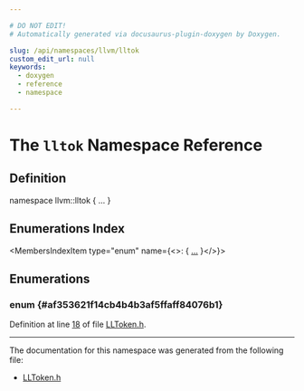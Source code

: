 ```yaml
---

# DO NOT EDIT!
# Automatically generated via docusaurus-plugin-doxygen by Doxygen.

slug: /api/namespaces/llvm/lltok
custom_edit_url: null
keywords:
  - doxygen
  - reference
  - namespace

---
```





# The `lltok` Namespace Reference

<DoxygenPage pluginConfig={pluginConfig}>



## Definition

<CodeBlock>namespace llvm::lltok &#123; ... &#125;</CodeBlock>

## Enumerations Index

<MembersIndex>

<MembersIndexItem
  type="enum"
  name={<>:  &#123; <a href="#af353621f14cb4b4b3af5ffaff84076b1">...</a> &#125;</>}>
</MembersIndexItem>

</MembersIndex>


<SectionDefinition>

## Enumerations

### enum  {#af353621f14cb4b4b3af5ffaff84076b1}

<MemberDefinition
  prototype="enum llvm::lltok::Kind ">

<EnumerationList title="Enumeration values">

<Link id="af353621f14cb4b4b3af5ffaff84076b1a7aeb5b2275fc35a5237b14f4967e3d8f" />
<EnumerationListItem name="Eof">

</EnumerationListItem>

<Link id="af353621f14cb4b4b3af5ffaff84076b1a3766a4dce43f4efc7208a749cc7ac605" />
<EnumerationListItem name="Error">

</EnumerationListItem>

<Link id="af353621f14cb4b4b3af5ffaff84076b1ae74095c5df9f057af9ae02351f51c64f" />
<EnumerationListItem name="dotdotdot">

</EnumerationListItem>

<Link id="af353621f14cb4b4b3af5ffaff84076b1abf5ba3ee47e95dae362eb24b6d4f48e5" />
<EnumerationListItem name="equal">

</EnumerationListItem>

<Link id="af353621f14cb4b4b3af5ffaff84076b1abe4ebbbb6808dd0315af4f9650126437" />
<EnumerationListItem name="comma">

</EnumerationListItem>

<Link id="af353621f14cb4b4b3af5ffaff84076b1ae5741ea20832af1b410878cb6a66c30f" />
<EnumerationListItem name="star">

</EnumerationListItem>

<Link id="af353621f14cb4b4b3af5ffaff84076b1ad9b49d359ffad8e3090a4768c18772c6" />
<EnumerationListItem name="lsquare">

</EnumerationListItem>

<Link id="af353621f14cb4b4b3af5ffaff84076b1aefbfc5598d3d3ca00d0bf23bb1f2be83" />
<EnumerationListItem name="rsquare">

</EnumerationListItem>

<Link id="af353621f14cb4b4b3af5ffaff84076b1ace074ad9552503e9a42c5891bab7492e" />
<EnumerationListItem name="lbrace">

</EnumerationListItem>

<Link id="af353621f14cb4b4b3af5ffaff84076b1afba92e528bfaaf9b18699467fb6b3fe1" />
<EnumerationListItem name="rbrace">

</EnumerationListItem>

<Link id="af353621f14cb4b4b3af5ffaff84076b1af6b233c12b6971f63e8d302d8cd9d362" />
<EnumerationListItem name="less">

</EnumerationListItem>

<Link id="af353621f14cb4b4b3af5ffaff84076b1aca634dcbb25539511ec58ba42865c611" />
<EnumerationListItem name="greater">

</EnumerationListItem>

<Link id="af353621f14cb4b4b3af5ffaff84076b1aa9f6b900004b181f4471d8b9d53f0ffc" />
<EnumerationListItem name="lparen">

</EnumerationListItem>

<Link id="af353621f14cb4b4b3af5ffaff84076b1abd7f7c76fb687485c9ecfa7463316564" />
<EnumerationListItem name="rparen">

</EnumerationListItem>

<Link id="af353621f14cb4b4b3af5ffaff84076b1aa711786294f426d57ecdc75b794f1065" />
<EnumerationListItem name="exclaim">

</EnumerationListItem>

<Link id="af353621f14cb4b4b3af5ffaff84076b1a90341ec0034ef3ce30ba4c96acf92173" />
<EnumerationListItem name="bar">

</EnumerationListItem>

<Link id="af353621f14cb4b4b3af5ffaff84076b1a278edf423664de6b0dcae7af8e0447a1" />
<EnumerationListItem name="colon">

</EnumerationListItem>

<Link id="af353621f14cb4b4b3af5ffaff84076b1a6bd941efdf0dfa54d3abdb829ac86ae4" />
<EnumerationListItem name="hash">

</EnumerationListItem>

<Link id="af353621f14cb4b4b3af5ffaff84076b1ac5e433dc039f6ab7af228e8136dc27e4" />
<EnumerationListItem name="kw_vscale">

</EnumerationListItem>

<Link id="af353621f14cb4b4b3af5ffaff84076b1af3c07e6a0d180587244deb16d6dad2ab" />
<EnumerationListItem name="kw_x">

</EnumerationListItem>

<Link id="af353621f14cb4b4b3af5ffaff84076b1a0e366197164a4728411e0e1828072de6" />
<EnumerationListItem name="kw_true">

</EnumerationListItem>

<Link id="af353621f14cb4b4b3af5ffaff84076b1a6d70bc322669462be9f9b122df6edf13" />
<EnumerationListItem name="kw_false">

</EnumerationListItem>

<Link id="af353621f14cb4b4b3af5ffaff84076b1a91327a266a2193b1cb5e1d0bb6ccfb7b" />
<EnumerationListItem name="kw_declare">

</EnumerationListItem>

<Link id="af353621f14cb4b4b3af5ffaff84076b1a572a8bdb75c526656a7ab4b188838c1e" />
<EnumerationListItem name="kw_define">

</EnumerationListItem>

<Link id="af353621f14cb4b4b3af5ffaff84076b1ae0c7ee3f002c3e72b26bc0f632a709ee" />
<EnumerationListItem name="kw_global">

</EnumerationListItem>

<Link id="af353621f14cb4b4b3af5ffaff84076b1a0adbf0b9b338eda8ab9266dce5aac891" />
<EnumerationListItem name="kw_constant">

</EnumerationListItem>

<Link id="af353621f14cb4b4b3af5ffaff84076b1ae0cbcf9a015e5a445328724986fd79f5" />
<EnumerationListItem name="kw_dso_local">

</EnumerationListItem>

<Link id="af353621f14cb4b4b3af5ffaff84076b1a0591b7e2b85cbb5910f06fd75c2ecf7a" />
<EnumerationListItem name="kw_dso_preemptable">

</EnumerationListItem>

<Link id="af353621f14cb4b4b3af5ffaff84076b1a3a8aed8a424bcd8de2a699acccadccbf" />
<EnumerationListItem name="kw_private">

</EnumerationListItem>

<Link id="af353621f14cb4b4b3af5ffaff84076b1a11a21e7bfe7c18cdb69f7726798eea0e" />
<EnumerationListItem name="kw_internal">

</EnumerationListItem>

<Link id="af353621f14cb4b4b3af5ffaff84076b1a1ea06522e5d4bcb19d10a8973474ffac" />
<EnumerationListItem name="kw_linkonce">

</EnumerationListItem>

<Link id="af353621f14cb4b4b3af5ffaff84076b1a43b88d52e4451eba8f1bc5bff46ff748" />
<EnumerationListItem name="kw_linkonce_odr">

</EnumerationListItem>

<Link id="af353621f14cb4b4b3af5ffaff84076b1a2df91eac232a0e7806e8a879837992d5" />
<EnumerationListItem name="kw_weak">

</EnumerationListItem>

<Link id="af353621f14cb4b4b3af5ffaff84076b1a79877e4418e132c7b3648b473938d978" />
<EnumerationListItem name="kw_weak_odr">

</EnumerationListItem>

<Link id="af353621f14cb4b4b3af5ffaff84076b1af1183160f68e281f63fabf22de5ccd32" />
<EnumerationListItem name="kw_appending">

</EnumerationListItem>

<Link id="af353621f14cb4b4b3af5ffaff84076b1a7c57efbf84d265a452f9ece703137d8b" />
<EnumerationListItem name="kw_dllimport">

</EnumerationListItem>

<Link id="af353621f14cb4b4b3af5ffaff84076b1a4d011e73979cc05a8c4c881767e19f62" />
<EnumerationListItem name="kw_dllexport">

</EnumerationListItem>

<Link id="af353621f14cb4b4b3af5ffaff84076b1adcb7d44c53142ff56b77d95b7482308e" />
<EnumerationListItem name="kw_common">

</EnumerationListItem>

<Link id="af353621f14cb4b4b3af5ffaff84076b1ab6df28420b9c5c0c752b58cf802329b2" />
<EnumerationListItem name="kw_available_externally">

</EnumerationListItem>

<Link id="af353621f14cb4b4b3af5ffaff84076b1aa072197a3369cb6a0c48d2c61f196ee0" />
<EnumerationListItem name="kw_default">

</EnumerationListItem>

<Link id="af353621f14cb4b4b3af5ffaff84076b1aa62f115f40eba40170b84cc9f5171765" />
<EnumerationListItem name="kw_hidden">

</EnumerationListItem>

<Link id="af353621f14cb4b4b3af5ffaff84076b1a446b72c3bb073340cee3c6c3d981d066" />
<EnumerationListItem name="kw_protected">

</EnumerationListItem>

<Link id="af353621f14cb4b4b3af5ffaff84076b1a6efaa7fcc432a9c0f22142a740f34091" />
<EnumerationListItem name="kw_unnamed_addr">

</EnumerationListItem>

<Link id="af353621f14cb4b4b3af5ffaff84076b1a5e806fa0b61997e363666a0ea39c9495" />
<EnumerationListItem name="kw_local_unnamed_addr">

</EnumerationListItem>

<Link id="af353621f14cb4b4b3af5ffaff84076b1aa264b7f71ba3aca6c9b251bcff743753" />
<EnumerationListItem name="kw_externally_initialized">

</EnumerationListItem>

<Link id="af353621f14cb4b4b3af5ffaff84076b1ab028641b51874f8934d5ede6d56c885d" />
<EnumerationListItem name="kw_extern_weak">

</EnumerationListItem>

<Link id="af353621f14cb4b4b3af5ffaff84076b1a5bf55c2e627123f19c3a18d83bc66b7d" />
<EnumerationListItem name="kw_external">

</EnumerationListItem>

<Link id="af353621f14cb4b4b3af5ffaff84076b1aaf8c860fc3016f6e1fc014fa451a048f" />
<EnumerationListItem name="kw_thread_local">

</EnumerationListItem>

<Link id="af353621f14cb4b4b3af5ffaff84076b1acdb0c06fa63215b72c405d7b5bd6b646" />
<EnumerationListItem name="kw_localdynamic">

</EnumerationListItem>

<Link id="af353621f14cb4b4b3af5ffaff84076b1a0e3f430cc364f73e2205321a54cc3421" />
<EnumerationListItem name="kw_initialexec">

</EnumerationListItem>

<Link id="af353621f14cb4b4b3af5ffaff84076b1a36be94891c8a047061c2782c2b72d3c2" />
<EnumerationListItem name="kw_localexec">

</EnumerationListItem>

<Link id="af353621f14cb4b4b3af5ffaff84076b1a6c2d42dca3e7158609c445fd146a8ffb" />
<EnumerationListItem name="kw_zeroinitializer">

</EnumerationListItem>

<Link id="af353621f14cb4b4b3af5ffaff84076b1ae1a0fdbffcd4e0d7495aa4c1b6b97639" />
<EnumerationListItem name="kw_undef">

</EnumerationListItem>

<Link id="af353621f14cb4b4b3af5ffaff84076b1af005b78de63f378d7aa9e0c40726816b" />
<EnumerationListItem name="kw_poison">

</EnumerationListItem>

<Link id="af353621f14cb4b4b3af5ffaff84076b1ae70b2db121a3e6353649277dbd1ff628" />
<EnumerationListItem name="kw_null">

</EnumerationListItem>

<Link id="af353621f14cb4b4b3af5ffaff84076b1a979bba312692fc126fd1dfccdf2ed1c5" />
<EnumerationListItem name="kw_none">

</EnumerationListItem>

<Link id="af353621f14cb4b4b3af5ffaff84076b1a5c0927e29f1573ae344a81c4047b2eaf" />
<EnumerationListItem name="kw_to">

</EnumerationListItem>

<Link id="af353621f14cb4b4b3af5ffaff84076b1ac59b8b589c16ef03df031ff3bf9cdc1f" />
<EnumerationListItem name="kw_caller">

</EnumerationListItem>

<Link id="af353621f14cb4b4b3af5ffaff84076b1aad1873853429420b1ff8382d54c783e9" />
<EnumerationListItem name="kw_within">

</EnumerationListItem>

<Link id="af353621f14cb4b4b3af5ffaff84076b1a68dfed01dbd61e372f16565f0e965d05" />
<EnumerationListItem name="kw_from">

</EnumerationListItem>

<Link id="af353621f14cb4b4b3af5ffaff84076b1a2710829e2624b5acbc87a869ec741d36" />
<EnumerationListItem name="kw_tail">

</EnumerationListItem>

<Link id="af353621f14cb4b4b3af5ffaff84076b1afd2a54772ced3d3df96be090156e8252" />
<EnumerationListItem name="kw_musttail">

</EnumerationListItem>

<Link id="af353621f14cb4b4b3af5ffaff84076b1a1d48c9522c26c06aabbcfa2cb10bbded" />
<EnumerationListItem name="kw_notail">

</EnumerationListItem>

<Link id="af353621f14cb4b4b3af5ffaff84076b1ac704215979a560df0d9c3de242a3a988" />
<EnumerationListItem name="kw_target">

</EnumerationListItem>

<Link id="af353621f14cb4b4b3af5ffaff84076b1aaf06c59562f22e57930853c59d9919c3" />
<EnumerationListItem name="kw_triple">

</EnumerationListItem>

<Link id="af353621f14cb4b4b3af5ffaff84076b1a81ca9e309fe937d4a2781e0a7d6fbc35" />
<EnumerationListItem name="kw_source_filename">

</EnumerationListItem>

<Link id="af353621f14cb4b4b3af5ffaff84076b1a6657aa8b06550dc39061de9863c88825" />
<EnumerationListItem name="kw_unwind">

</EnumerationListItem>

<Link id="af353621f14cb4b4b3af5ffaff84076b1a1814f1e79fe3ac09ab970aedd5cc2afa" />
<EnumerationListItem name="kw_datalayout">

</EnumerationListItem>

<Link id="af353621f14cb4b4b3af5ffaff84076b1a9d041afa5039be7f966a43b16de9fbee" />
<EnumerationListItem name="kw_volatile">

</EnumerationListItem>

<Link id="af353621f14cb4b4b3af5ffaff84076b1a540ca33802fcaa51281adf490ed88684" />
<EnumerationListItem name="kw_atomic">

</EnumerationListItem>

<Link id="af353621f14cb4b4b3af5ffaff84076b1a3282648f5be864d2012e696c146c728f" />
<EnumerationListItem name="kw_unordered">

</EnumerationListItem>

<Link id="af353621f14cb4b4b3af5ffaff84076b1ac03cf26929810521392b4c1a4be554d3" />
<EnumerationListItem name="kw_monotonic">

</EnumerationListItem>

<Link id="af353621f14cb4b4b3af5ffaff84076b1a01ddc2a1304bb656de3cdf886209cb75" />
<EnumerationListItem name="kw_acquire">

</EnumerationListItem>

<Link id="af353621f14cb4b4b3af5ffaff84076b1ae290875ffbf83190813b26fc43e09198" />
<EnumerationListItem name="kw_release">

</EnumerationListItem>

<Link id="af353621f14cb4b4b3af5ffaff84076b1a3c9ff579d9acd9062ac2464cf7e7b9e9" />
<EnumerationListItem name="kw_acq_rel">

</EnumerationListItem>

<Link id="af353621f14cb4b4b3af5ffaff84076b1a65c8c8aaa43c669a6d19f89906c24f29" />
<EnumerationListItem name="kw_seq_cst">

</EnumerationListItem>

<Link id="af353621f14cb4b4b3af5ffaff84076b1a80e5c1bf0f4356511f2e89ff89453f87" />
<EnumerationListItem name="kw_syncscope">

</EnumerationListItem>

<Link id="af353621f14cb4b4b3af5ffaff84076b1a6599de0e93690a85860e44bb389836c7" />
<EnumerationListItem name="kw_nnan">

</EnumerationListItem>

<Link id="af353621f14cb4b4b3af5ffaff84076b1acceffabdbc4feafbda488564dff9eb01" />
<EnumerationListItem name="kw_ninf">

</EnumerationListItem>

<Link id="af353621f14cb4b4b3af5ffaff84076b1a38f6bff258cdbe0250623d40fb743999" />
<EnumerationListItem name="kw_nsz">

</EnumerationListItem>

<Link id="af353621f14cb4b4b3af5ffaff84076b1a53bc831b94e8d61e822a1567f27e67fd" />
<EnumerationListItem name="kw_arcp">

</EnumerationListItem>

<Link id="af353621f14cb4b4b3af5ffaff84076b1a449bce2aae940548c4343e847783a568" />
<EnumerationListItem name="kw_contract">

</EnumerationListItem>

<Link id="af353621f14cb4b4b3af5ffaff84076b1a3f717a2c0b42fc74e4ad05fba3ded51c" />
<EnumerationListItem name="kw_reassoc">

</EnumerationListItem>

<Link id="af353621f14cb4b4b3af5ffaff84076b1ae779d2e4bb4df5ef9f4c3c262203f491" />
<EnumerationListItem name="kw_afn">

</EnumerationListItem>

<Link id="af353621f14cb4b4b3af5ffaff84076b1a53390a3b327b7c9d3d5333709dc6a006" />
<EnumerationListItem name="kw_fast">

</EnumerationListItem>

<Link id="af353621f14cb4b4b3af5ffaff84076b1ab3c60dbf55546490d4fda7ce0734ee67" />
<EnumerationListItem name="kw_nuw">

</EnumerationListItem>

<Link id="af353621f14cb4b4b3af5ffaff84076b1a0162fd91f43fb7ddfda4482214b5c8e2" />
<EnumerationListItem name="kw_nsw">

</EnumerationListItem>

<Link id="af353621f14cb4b4b3af5ffaff84076b1af5de42a7acab3ee48cee18ec0aa91939" />
<EnumerationListItem name="kw_nusw">

</EnumerationListItem>

<Link id="af353621f14cb4b4b3af5ffaff84076b1a877677dc9f1741843ae0f1d4bce0acab" />
<EnumerationListItem name="kw_exact">

</EnumerationListItem>

<Link id="af353621f14cb4b4b3af5ffaff84076b1a2eb8ae8258300ed191d75b4c400bd69b" />
<EnumerationListItem name="kw_disjoint">

</EnumerationListItem>

<Link id="af353621f14cb4b4b3af5ffaff84076b1a53f0e6e39dfe7cb9cc83c2527ed286fa" />
<EnumerationListItem name="kw_inbounds">

</EnumerationListItem>

<Link id="af353621f14cb4b4b3af5ffaff84076b1a6806cce763628ee654abeea68a23c457" />
<EnumerationListItem name="kw_nneg">

</EnumerationListItem>

<Link id="af353621f14cb4b4b3af5ffaff84076b1a48890f0272149b4be430af0c27fb6d48" />
<EnumerationListItem name="kw_samesign">

</EnumerationListItem>

<Link id="af353621f14cb4b4b3af5ffaff84076b1a8435adc857352b01b0a6f4117c3857d3" />
<EnumerationListItem name="kw_inrange">

</EnumerationListItem>

<Link id="af353621f14cb4b4b3af5ffaff84076b1ae258160ceab470b74b49e43c46661899" />
<EnumerationListItem name="kw_addrspace">

</EnumerationListItem>

<Link id="af353621f14cb4b4b3af5ffaff84076b1aad7eee1c3c51f189845c7c8e9b3c2be0" />
<EnumerationListItem name="kw_section">

</EnumerationListItem>

<Link id="af353621f14cb4b4b3af5ffaff84076b1a2b21c426d6d06dd01986b3b797770a9c" />
<EnumerationListItem name="kw_partition">

</EnumerationListItem>

<Link id="af353621f14cb4b4b3af5ffaff84076b1ac8f07d547055e080b298b207883c1ccf" />
<EnumerationListItem name="kw_code_model">

</EnumerationListItem>

<Link id="af353621f14cb4b4b3af5ffaff84076b1ad29a28659c54c445d6ca5a4b95ef5cd4" />
<EnumerationListItem name="kw_alias">

</EnumerationListItem>

<Link id="af353621f14cb4b4b3af5ffaff84076b1acae70d735ae180942c67cc4cf32032e2" />
<EnumerationListItem name="kw_ifunc">

</EnumerationListItem>

<Link id="af353621f14cb4b4b3af5ffaff84076b1a265d44896dc23139e75cdb96d6923f41" />
<EnumerationListItem name="kw_module">

</EnumerationListItem>

<Link id="af353621f14cb4b4b3af5ffaff84076b1ac2eafc8326be5e1290b218aa7aec5712" />
<EnumerationListItem name="kw_asm">

</EnumerationListItem>

<Link id="af353621f14cb4b4b3af5ffaff84076b1ad6782b68342711e7d31e4b76141edc9d" />
<EnumerationListItem name="kw_sideeffect">

</EnumerationListItem>

<Link id="af353621f14cb4b4b3af5ffaff84076b1a09f24f5b6e07f7120a98f6f384b7e234" />
<EnumerationListItem name="kw_inteldialect">

</EnumerationListItem>

<Link id="af353621f14cb4b4b3af5ffaff84076b1ac5d6cc7e04c200c0002c08afb2975c1e" />
<EnumerationListItem name="kw_gc">

</EnumerationListItem>

<Link id="af353621f14cb4b4b3af5ffaff84076b1ab9fd55306d658a8314a2a5dba7cb04bf" />
<EnumerationListItem name="kw_prefix">

</EnumerationListItem>

<Link id="af353621f14cb4b4b3af5ffaff84076b1aec6b456bcc9020cdda709222f2819d77" />
<EnumerationListItem name="kw_prologue">

</EnumerationListItem>

<Link id="af353621f14cb4b4b3af5ffaff84076b1aa6ca0dddbafcaac3bdad6218f18c35f5" />
<EnumerationListItem name="kw_c">

</EnumerationListItem>

<Link id="af353621f14cb4b4b3af5ffaff84076b1ae322a16a921cc3848169e67f29302402" />
<EnumerationListItem name="kw_cc">

</EnumerationListItem>

<Link id="af353621f14cb4b4b3af5ffaff84076b1ac82b3b3290ea6dbd8ba9dbbc2622fe59" />
<EnumerationListItem name="kw_ccc">

</EnumerationListItem>

<Link id="af353621f14cb4b4b3af5ffaff84076b1ad582cc8d22eb834302026a6bca29a527" />
<EnumerationListItem name="kw_fastcc">

</EnumerationListItem>

<Link id="af353621f14cb4b4b3af5ffaff84076b1a59615d14a653b723e1816f0ef8906ffe" />
<EnumerationListItem name="kw_coldcc">

</EnumerationListItem>

<Link id="af353621f14cb4b4b3af5ffaff84076b1adf2d862f96f7ecd3bfe610ba70fea2cf" />
<EnumerationListItem name="kw_intel_ocl_bicc">

</EnumerationListItem>

<Link id="af353621f14cb4b4b3af5ffaff84076b1a375d3553fc996beb46540ce64e8619d0" />
<EnumerationListItem name="kw_cfguard_checkcc">

</EnumerationListItem>

<Link id="af353621f14cb4b4b3af5ffaff84076b1a0a8a1a5dc7f17f517bec21185a4976f0" />
<EnumerationListItem name="kw_x86_stdcallcc">

</EnumerationListItem>

<Link id="af353621f14cb4b4b3af5ffaff84076b1a27b10e331aa4f724dee649e4a9a704aa" />
<EnumerationListItem name="kw_x86_fastcallcc">

</EnumerationListItem>

<Link id="af353621f14cb4b4b3af5ffaff84076b1a6c67d7379386bf39ff6b805eb359756e" />
<EnumerationListItem name="kw_x86_thiscallcc">

</EnumerationListItem>

<Link id="af353621f14cb4b4b3af5ffaff84076b1a501a6df44fc387f2a6b4698e821dafa7" />
<EnumerationListItem name="kw_x86_vectorcallcc">

</EnumerationListItem>

<Link id="af353621f14cb4b4b3af5ffaff84076b1af53ed21e3d6fe30d0be42f6701137af2" />
<EnumerationListItem name="kw_x86_regcallcc">

</EnumerationListItem>

<Link id="af353621f14cb4b4b3af5ffaff84076b1a0999c105fb62764901fac8eb401bb653" />
<EnumerationListItem name="kw_arm_apcscc">

</EnumerationListItem>

<Link id="af353621f14cb4b4b3af5ffaff84076b1ab1cbae5ac0edc169eb9c74a9ed32809f" />
<EnumerationListItem name="kw_arm_aapcscc">

</EnumerationListItem>

<Link id="af353621f14cb4b4b3af5ffaff84076b1af31831c7c757c17e006f4386bf758135" />
<EnumerationListItem name="kw_arm_aapcs_vfpcc">

</EnumerationListItem>

<Link id="af353621f14cb4b4b3af5ffaff84076b1a7e9ae32274f6f370c67227711f91e1ec" />
<EnumerationListItem name="kw_aarch64_vector_pcs">

</EnumerationListItem>

<Link id="af353621f14cb4b4b3af5ffaff84076b1a3b8c8464ce589e67785537355dbda028" />
<EnumerationListItem name="kw_aarch64_sve_vector_pcs">

</EnumerationListItem>

<Link id="af353621f14cb4b4b3af5ffaff84076b1ae5bd09af25314a12f6237a3f27a77364" />
<EnumerationListItem name="kw_aarch64_sme_preservemost_from_x0">

</EnumerationListItem>

<Link id="af353621f14cb4b4b3af5ffaff84076b1a1025b289a0f1014ddf94351a5056cc1b" />
<EnumerationListItem name="kw_aarch64_sme_preservemost_from_x1">

</EnumerationListItem>

<Link id="af353621f14cb4b4b3af5ffaff84076b1afdc27f32c60ec35bb742d7847f1133d8" />
<EnumerationListItem name="kw_aarch64_sme_preservemost_from_x2">

</EnumerationListItem>

<Link id="af353621f14cb4b4b3af5ffaff84076b1a00a3d008d852d1fc859d407114f8aa02" />
<EnumerationListItem name="kw_msp430_intrcc">

</EnumerationListItem>

<Link id="af353621f14cb4b4b3af5ffaff84076b1ae9bf74c4022e9c90753a0d41ead40807" />
<EnumerationListItem name="kw_avr_intrcc">

</EnumerationListItem>

<Link id="af353621f14cb4b4b3af5ffaff84076b1ad92754de972910a745f3093f536f8924" />
<EnumerationListItem name="kw_avr_signalcc">

</EnumerationListItem>

<Link id="af353621f14cb4b4b3af5ffaff84076b1a8570e73c669ece5170b6e2f8103dda0f" />
<EnumerationListItem name="kw_ptx_kernel">

</EnumerationListItem>

<Link id="af353621f14cb4b4b3af5ffaff84076b1a518b626070ae9d02d22fb422b4b7f471" />
<EnumerationListItem name="kw_ptx_device">

</EnumerationListItem>

<Link id="af353621f14cb4b4b3af5ffaff84076b1a5e36bf244c1bcc000da3f57312fb17ad" />
<EnumerationListItem name="kw_spir_kernel">

</EnumerationListItem>

<Link id="af353621f14cb4b4b3af5ffaff84076b1a52c681f55e5425d040871ca96337a4f2" />
<EnumerationListItem name="kw_spir_func">

</EnumerationListItem>

<Link id="af353621f14cb4b4b3af5ffaff84076b1af7fd263728f05c3ab6b6138ae4c58124" />
<EnumerationListItem name="kw_x86_64_sysvcc">

</EnumerationListItem>

<Link id="af353621f14cb4b4b3af5ffaff84076b1a17d552149db2147b91aec594d700298a" />
<EnumerationListItem name="kw_win64cc">

</EnumerationListItem>

<Link id="af353621f14cb4b4b3af5ffaff84076b1a14e3ab8c909881ac8c2fca8d719bc376" />
<EnumerationListItem name="kw_anyregcc">

</EnumerationListItem>

<Link id="af353621f14cb4b4b3af5ffaff84076b1a343b100bd41a284e394617a5d19d6574" />
<EnumerationListItem name="kw_swiftcc">

</EnumerationListItem>

<Link id="af353621f14cb4b4b3af5ffaff84076b1abf6b597bbd22bd8de5db5745c7a51777" />
<EnumerationListItem name="kw_swifttailcc">

</EnumerationListItem>

<Link id="af353621f14cb4b4b3af5ffaff84076b1af22e30d237490e01bdb0fdf862a17c33" />
<EnumerationListItem name="kw_preserve_mostcc">

</EnumerationListItem>

<Link id="af353621f14cb4b4b3af5ffaff84076b1ae673b03ca39cc3c816504a1b847ac9e4" />
<EnumerationListItem name="kw_preserve_allcc">

</EnumerationListItem>

<Link id="af353621f14cb4b4b3af5ffaff84076b1a26aed9fefc5d2d575c3411dab541afd5" />
<EnumerationListItem name="kw_preserve_nonecc">

</EnumerationListItem>

<Link id="af353621f14cb4b4b3af5ffaff84076b1a920abdd87fb4c7711535c55cd2537130" />
<EnumerationListItem name="kw_ghccc">

</EnumerationListItem>

<Link id="af353621f14cb4b4b3af5ffaff84076b1a69872c159fcbf1dc4234c331e9336490" />
<EnumerationListItem name="kw_x86_intrcc">

</EnumerationListItem>

<Link id="af353621f14cb4b4b3af5ffaff84076b1a9db153e018a796c7b5279829a7fe5971" />
<EnumerationListItem name="kw_hhvmcc">

</EnumerationListItem>

<Link id="af353621f14cb4b4b3af5ffaff84076b1a129b0b317af7e715c50c57f96aa78168" />
<EnumerationListItem name="kw_hhvm_ccc">

</EnumerationListItem>

<Link id="af353621f14cb4b4b3af5ffaff84076b1a039c93f31438ed642b22ecaf2556000e" />
<EnumerationListItem name="kw_cxx_fast_tlscc">

</EnumerationListItem>

<Link id="af353621f14cb4b4b3af5ffaff84076b1a73790f55fc53d018b018606f39c5e658" />
<EnumerationListItem name="kw_amdgpu_vs">

</EnumerationListItem>

<Link id="af353621f14cb4b4b3af5ffaff84076b1ac282213e5ad6cc308dd6fe661d193947" />
<EnumerationListItem name="kw_amdgpu_ls">

</EnumerationListItem>

<Link id="af353621f14cb4b4b3af5ffaff84076b1a5da23a76c813c916865378f6188eea41" />
<EnumerationListItem name="kw_amdgpu_hs">

</EnumerationListItem>

<Link id="af353621f14cb4b4b3af5ffaff84076b1a603175c62baac3f938d7d062e1ff03c3" />
<EnumerationListItem name="kw_amdgpu_es">

</EnumerationListItem>

<Link id="af353621f14cb4b4b3af5ffaff84076b1a673f167cb05b42539b341bacac8e62ac" />
<EnumerationListItem name="kw_amdgpu_gs">

</EnumerationListItem>

<Link id="af353621f14cb4b4b3af5ffaff84076b1ad6c11757a34a9f27d2fb87287970f7ea" />
<EnumerationListItem name="kw_amdgpu_ps">

</EnumerationListItem>

<Link id="af353621f14cb4b4b3af5ffaff84076b1a7ea7a233a4aa659ad164b63495e3a176" />
<EnumerationListItem name="kw_amdgpu_cs">

</EnumerationListItem>

<Link id="af353621f14cb4b4b3af5ffaff84076b1af67397252dd7a9c3651edefc3d49c498" />
<EnumerationListItem name="kw_amdgpu_cs_chain">

</EnumerationListItem>

<Link id="af353621f14cb4b4b3af5ffaff84076b1aa7ea0c9b89d7d698de815ae2357b154c" />
<EnumerationListItem name="kw_amdgpu_cs_chain_preserve">

</EnumerationListItem>

<Link id="af353621f14cb4b4b3af5ffaff84076b1a3c4892536b64261d9bf883fe4b7fc118" />
<EnumerationListItem name="kw_amdgpu_kernel">

</EnumerationListItem>

<Link id="af353621f14cb4b4b3af5ffaff84076b1a232f215e661a7cb9dc6a68841e33fdca" />
<EnumerationListItem name="kw_amdgpu_gfx">

</EnumerationListItem>

<Link id="af353621f14cb4b4b3af5ffaff84076b1a4c12eece7714042dd3dec4a250b723b5" />
<EnumerationListItem name="kw_tailcc">

</EnumerationListItem>

<Link id="af353621f14cb4b4b3af5ffaff84076b1a2669e8328672c6d88c93e792cab8dd38" />
<EnumerationListItem name="kw_m68k_rtdcc">

</EnumerationListItem>

<Link id="af353621f14cb4b4b3af5ffaff84076b1a0e1bb85906c732a8f32426c106654ec2" />
<EnumerationListItem name="kw_graalcc">

</EnumerationListItem>

<Link id="af353621f14cb4b4b3af5ffaff84076b1ae974447beff22a59ff308ab13868135c" />
<EnumerationListItem name="kw_riscv_vector_cc">

</EnumerationListItem>

<Link id="af353621f14cb4b4b3af5ffaff84076b1ac7fd54b6d2f7d9a83f9a86adfac9dc0c" />
<EnumerationListItem name="kw_attributes">

</EnumerationListItem>

<Link id="af353621f14cb4b4b3af5ffaff84076b1a3f288eefc79a3100f1c0d97391ea73f2" />
<EnumerationListItem name="kw_sync">

</EnumerationListItem>

<Link id="af353621f14cb4b4b3af5ffaff84076b1ab77cbf35a65114643645406a11c20d7d" />
<EnumerationListItem name="kw_async">

</EnumerationListItem>

<Link id="af353621f14cb4b4b3af5ffaff84076b1aa503ec403089083dcd1dfbb623392e7c" />
<EnumerationListItem name="kw_read">

</EnumerationListItem>

<Link id="af353621f14cb4b4b3af5ffaff84076b1a3ed9cf9425bec05e166da7a70c538ca6" />
<EnumerationListItem name="kw_write">

</EnumerationListItem>

<Link id="af353621f14cb4b4b3af5ffaff84076b1aaae1eca7aa2da4d63ad5bb1fb4267a01" />
<EnumerationListItem name="kw_readwrite">

</EnumerationListItem>

<Link id="af353621f14cb4b4b3af5ffaff84076b1afea6dfe46b2fbb7959d4887e406fa025" />
<EnumerationListItem name="kw_argmem">

</EnumerationListItem>

<Link id="af353621f14cb4b4b3af5ffaff84076b1af1a6f54e8e446f826cab5db61dc8f199" />
<EnumerationListItem name="kw_inaccessiblemem">

</EnumerationListItem>

<Link id="af353621f14cb4b4b3af5ffaff84076b1a7c6687b198db30a96226b6ac7e4ae9c6" />
<EnumerationListItem name="kw_argmemonly">

</EnumerationListItem>

<Link id="af353621f14cb4b4b3af5ffaff84076b1a229916a2e488b9a6eac4100b95e0fe03" />
<EnumerationListItem name="kw_inaccessiblememonly">

</EnumerationListItem>

<Link id="af353621f14cb4b4b3af5ffaff84076b1aa1b9cb87eeeb24b6f51127789dd2c828" />
<EnumerationListItem name="kw_inaccessiblemem_or_argmemonly">

</EnumerationListItem>

<Link id="af353621f14cb4b4b3af5ffaff84076b1a2d1b77f60e697160ceda4110456a808f" />
<EnumerationListItem name="kw_address">

</EnumerationListItem>

<Link id="af353621f14cb4b4b3af5ffaff84076b1afa17e2363a08ee20e53d4789cb537b69" />
<EnumerationListItem name="kw_address_is_null">

</EnumerationListItem>

<Link id="af353621f14cb4b4b3af5ffaff84076b1a102c2ada34f4e580e6d2cf3bd3be7b7e" />
<EnumerationListItem name="kw_provenance">

</EnumerationListItem>

<Link id="af353621f14cb4b4b3af5ffaff84076b1ab3e3d5cbd92d358909089f504d0e67ee" />
<EnumerationListItem name="kw_read_provenance">

</EnumerationListItem>

<Link id="af353621f14cb4b4b3af5ffaff84076b1aa47e53a2ba978205741d2162786f14d5" />
<EnumerationListItem name="kw_all">

</EnumerationListItem>

<Link id="af353621f14cb4b4b3af5ffaff84076b1a90ff7b899c682efa9da7adbaca6048ba" />
<EnumerationListItem name="kw_nan">

</EnumerationListItem>

<Link id="af353621f14cb4b4b3af5ffaff84076b1aaf04ecdc12d02d93d2c0a5d4462fa0ea" />
<EnumerationListItem name="kw_snan">

</EnumerationListItem>

<Link id="af353621f14cb4b4b3af5ffaff84076b1a546979af562aefebc573f10b46e8a399" />
<EnumerationListItem name="kw_qnan">

</EnumerationListItem>

<Link id="af353621f14cb4b4b3af5ffaff84076b1a168f077d7e35f4de95cd1b80f9f45af4" />
<EnumerationListItem name="kw_inf">

</EnumerationListItem>

<Link id="af353621f14cb4b4b3af5ffaff84076b1a9df6f5e917910f294b21c7e7334a6d33" />
<EnumerationListItem name="kw_pinf">

</EnumerationListItem>

<Link id="af353621f14cb4b4b3af5ffaff84076b1a26af429feedc3f2bd2f5c1097dbf4454" />
<EnumerationListItem name="kw_norm">

</EnumerationListItem>

<Link id="af353621f14cb4b4b3af5ffaff84076b1a69fe9c31217302c965b8424e83b6234e" />
<EnumerationListItem name="kw_nnorm">

</EnumerationListItem>

<Link id="af353621f14cb4b4b3af5ffaff84076b1aa8d90c4f2d1e9adcdf9857e524685523" />
<EnumerationListItem name="kw_pnorm">

</EnumerationListItem>

<Link id="af353621f14cb4b4b3af5ffaff84076b1a67499b09c37fbbfde216c15851b88833" />
<EnumerationListItem name="kw_nsub">

</EnumerationListItem>

<Link id="af353621f14cb4b4b3af5ffaff84076b1af378892b79c63716fcb841288ca7062d" />
<EnumerationListItem name="kw_psub">

</EnumerationListItem>

<Link id="af353621f14cb4b4b3af5ffaff84076b1a4277a659fb10eda43ea113cbc220235f" />
<EnumerationListItem name="kw_zero">

</EnumerationListItem>

<Link id="af353621f14cb4b4b3af5ffaff84076b1a874ae6e8608febad14f0ac7292e01fe1" />
<EnumerationListItem name="kw_nzero">

</EnumerationListItem>

<Link id="af353621f14cb4b4b3af5ffaff84076b1a48e2fe169bfae6d4923b19a784d9a916" />
<EnumerationListItem name="kw_pzero">

</EnumerationListItem>

<Link id="af353621f14cb4b4b3af5ffaff84076b1af5c8e920fe7d93f502a823ace20cf11e" />
<EnumerationListItem name="kw_type">

</EnumerationListItem>

<Link id="af353621f14cb4b4b3af5ffaff84076b1a55accfb8aa3b91377a6dccc0f1ab1e1c" />
<EnumerationListItem name="kw_opaque">

</EnumerationListItem>

<Link id="af353621f14cb4b4b3af5ffaff84076b1aee25086d7767c19d0dc288062d28fe1a" />
<EnumerationListItem name="kw_comdat">

</EnumerationListItem>

<Link id="af353621f14cb4b4b3af5ffaff84076b1a5004b9bcc4cf39f1423e704861a931ed" />
<EnumerationListItem name="kw_any">

</EnumerationListItem>

<Link id="af353621f14cb4b4b3af5ffaff84076b1ad9437e31069d0d683260e2a46eca05cc" />
<EnumerationListItem name="kw_exactmatch">

</EnumerationListItem>

<Link id="af353621f14cb4b4b3af5ffaff84076b1a5c13f7984ce00f7e4bc017e7d9103050" />
<EnumerationListItem name="kw_largest">

</EnumerationListItem>

<Link id="af353621f14cb4b4b3af5ffaff84076b1ad8c0807186f209221874ba30f19cc634" />
<EnumerationListItem name="kw_nodeduplicate">

</EnumerationListItem>

<Link id="af353621f14cb4b4b3af5ffaff84076b1a000897f840f3fd1f87579ac52583c8a0" />
<EnumerationListItem name="kw_samesize">

</EnumerationListItem>

<Link id="af353621f14cb4b4b3af5ffaff84076b1ab50ea45574289dc42dee17856e1d96a6" />
<EnumerationListItem name="kw_eq">

</EnumerationListItem>

<Link id="af353621f14cb4b4b3af5ffaff84076b1ac7210217357f6b25d8b183e4cbcb20b9" />
<EnumerationListItem name="kw_ne">

</EnumerationListItem>

<Link id="af353621f14cb4b4b3af5ffaff84076b1af545acd2853722966ab04e55b4c96831" />
<EnumerationListItem name="kw_slt">

</EnumerationListItem>

<Link id="af353621f14cb4b4b3af5ffaff84076b1a2a025d8c7a9499d9def88da3faef5a2e" />
<EnumerationListItem name="kw_sgt">

</EnumerationListItem>

<Link id="af353621f14cb4b4b3af5ffaff84076b1a5fd245b5b338608acef5a16380bd7e2a" />
<EnumerationListItem name="kw_sle">

</EnumerationListItem>

<Link id="af353621f14cb4b4b3af5ffaff84076b1a17213bf0b2902a2b29d96bc0298b7ac6" />
<EnumerationListItem name="kw_sge">

</EnumerationListItem>

<Link id="af353621f14cb4b4b3af5ffaff84076b1a933f8290ef73989ded2f3a508a5111c6" />
<EnumerationListItem name="kw_ult">

</EnumerationListItem>

<Link id="af353621f14cb4b4b3af5ffaff84076b1a8bee1cff659a65f010d2a5d007786614" />
<EnumerationListItem name="kw_ugt">

</EnumerationListItem>

<Link id="af353621f14cb4b4b3af5ffaff84076b1a49246bccbf284988a07beed71df41749" />
<EnumerationListItem name="kw_ule">

</EnumerationListItem>

<Link id="af353621f14cb4b4b3af5ffaff84076b1a329491e72dc1205ee287829a87e93bca" />
<EnumerationListItem name="kw_uge">

</EnumerationListItem>

<Link id="af353621f14cb4b4b3af5ffaff84076b1a6c5f4545be5fc1b42fc4ed088da08127" />
<EnumerationListItem name="kw_oeq">

</EnumerationListItem>

<Link id="af353621f14cb4b4b3af5ffaff84076b1a56204684f7a0afe0ba4eb212466cd09d" />
<EnumerationListItem name="kw_one">

</EnumerationListItem>

<Link id="af353621f14cb4b4b3af5ffaff84076b1ab875eb35d4fd4779f9d7869cc34a14e9" />
<EnumerationListItem name="kw_olt">

</EnumerationListItem>

<Link id="af353621f14cb4b4b3af5ffaff84076b1a6917ea5c039f8b89b110fc1cb2246cf6" />
<EnumerationListItem name="kw_ogt">

</EnumerationListItem>

<Link id="af353621f14cb4b4b3af5ffaff84076b1a580c81b5046ae06cd4be1e6c0b7c0af1" />
<EnumerationListItem name="kw_ole">

</EnumerationListItem>

<Link id="af353621f14cb4b4b3af5ffaff84076b1ac2b67dbbbf44a2d277d299c05230096f" />
<EnumerationListItem name="kw_oge">

</EnumerationListItem>

<Link id="af353621f14cb4b4b3af5ffaff84076b1ace2decac107589fe9691545031087765" />
<EnumerationListItem name="kw_ord">

</EnumerationListItem>

<Link id="af353621f14cb4b4b3af5ffaff84076b1a0a070c9903cda996eca58c804d42a86c" />
<EnumerationListItem name="kw_uno">

</EnumerationListItem>

<Link id="af353621f14cb4b4b3af5ffaff84076b1a2063ef712c8dfaa39100148016ecc9e9" />
<EnumerationListItem name="kw_ueq">

</EnumerationListItem>

<Link id="af353621f14cb4b4b3af5ffaff84076b1ab102d63a2692db37048e447694d6d976" />
<EnumerationListItem name="kw_une">

</EnumerationListItem>

<Link id="af353621f14cb4b4b3af5ffaff84076b1a423d9011f38d896144f9345343067a22" />
<EnumerationListItem name="kw_xchg">

</EnumerationListItem>

<Link id="af353621f14cb4b4b3af5ffaff84076b1abe27ba385290ab9555ba101de9145cfc" />
<EnumerationListItem name="kw_nand">

</EnumerationListItem>

<Link id="af353621f14cb4b4b3af5ffaff84076b1a09042523be0aaf42fa013a69b99380ea" />
<EnumerationListItem name="kw_max">

</EnumerationListItem>

<Link id="af353621f14cb4b4b3af5ffaff84076b1ad634902531dda3bc7de5f66de3285009" />
<EnumerationListItem name="kw_min">

</EnumerationListItem>

<Link id="af353621f14cb4b4b3af5ffaff84076b1a25ecec57fe26268b948532cf75992829" />
<EnumerationListItem name="kw_umax">

</EnumerationListItem>

<Link id="af353621f14cb4b4b3af5ffaff84076b1a534a23f3600ab202926dfb291c98d20e" />
<EnumerationListItem name="kw_umin">

</EnumerationListItem>

<Link id="af353621f14cb4b4b3af5ffaff84076b1aea096a3d8553092024c457bbfdc25613" />
<EnumerationListItem name="kw_fmax">

</EnumerationListItem>

<Link id="af353621f14cb4b4b3af5ffaff84076b1a7282fe64fb5223a8022d2b79b3f54617" />
<EnumerationListItem name="kw_fmin">

</EnumerationListItem>

<Link id="af353621f14cb4b4b3af5ffaff84076b1aa232fc395310217da5431e55c6aed48c" />
<EnumerationListItem name="kw_uinc_wrap">

</EnumerationListItem>

<Link id="af353621f14cb4b4b3af5ffaff84076b1a7aac0d2fd51b44b49fb2b42fe22f24cf" />
<EnumerationListItem name="kw_udec_wrap">

</EnumerationListItem>

<Link id="af353621f14cb4b4b3af5ffaff84076b1ab30cc937390900e30892353158b462d5" />
<EnumerationListItem name="kw_usub_cond">

</EnumerationListItem>

<Link id="af353621f14cb4b4b3af5ffaff84076b1aa7f3e078bb68ef19683891808d847cc4" />
<EnumerationListItem name="kw_usub_sat">

</EnumerationListItem>

<Link id="af353621f14cb4b4b3af5ffaff84076b1ace5617c02e6e9138e07dff84f6da3471" />
<EnumerationListItem name="kw_fneg">

</EnumerationListItem>

<Link id="af353621f14cb4b4b3af5ffaff84076b1a29bb194ea3b73f7e632643bcb7991495" />
<EnumerationListItem name="kw_add">

</EnumerationListItem>

<Link id="af353621f14cb4b4b3af5ffaff84076b1aba9425ced201c1fe17156ba708eb8aea" />
<EnumerationListItem name="kw_fadd">

</EnumerationListItem>

<Link id="af353621f14cb4b4b3af5ffaff84076b1aaac2dade1d978e7ee9ba2276a9b07140" />
<EnumerationListItem name="kw_sub">

</EnumerationListItem>

<Link id="af353621f14cb4b4b3af5ffaff84076b1a5d92aff76db8f346c8824b17294edd91" />
<EnumerationListItem name="kw_fsub">

</EnumerationListItem>

<Link id="af353621f14cb4b4b3af5ffaff84076b1adf727839810b4fc05c45e28009b15a25" />
<EnumerationListItem name="kw_mul">

</EnumerationListItem>

<Link id="af353621f14cb4b4b3af5ffaff84076b1ae7d2e3ad6f1992edb52e79adb41864ad" />
<EnumerationListItem name="kw_fmul">

</EnumerationListItem>

<Link id="af353621f14cb4b4b3af5ffaff84076b1ac8c9e8feba66808a086840663857914e" />
<EnumerationListItem name="kw_udiv">

</EnumerationListItem>

<Link id="af353621f14cb4b4b3af5ffaff84076b1ac284cd1a51088ff927b84cae4d49b4cb" />
<EnumerationListItem name="kw_sdiv">

</EnumerationListItem>

<Link id="af353621f14cb4b4b3af5ffaff84076b1a7185419851358e9a9fd63b810a4a5c4e" />
<EnumerationListItem name="kw_fdiv">

</EnumerationListItem>

<Link id="af353621f14cb4b4b3af5ffaff84076b1a51e20112b76366d06bad48ffbed167f7" />
<EnumerationListItem name="kw_urem">

</EnumerationListItem>

<Link id="af353621f14cb4b4b3af5ffaff84076b1ad810e7a6a6adcef490859e78d96082ad" />
<EnumerationListItem name="kw_srem">

</EnumerationListItem>

<Link id="af353621f14cb4b4b3af5ffaff84076b1a9667ab25fc299dab344fb3458fee2459" />
<EnumerationListItem name="kw_frem">

</EnumerationListItem>

<Link id="af353621f14cb4b4b3af5ffaff84076b1a5f7a33e2ea2a6fe7403e38aa521ed9e3" />
<EnumerationListItem name="kw_shl">

</EnumerationListItem>

<Link id="af353621f14cb4b4b3af5ffaff84076b1abd35870e0860a8af21dfc2233798fd52" />
<EnumerationListItem name="kw_lshr">

</EnumerationListItem>

<Link id="af353621f14cb4b4b3af5ffaff84076b1ae8a426273d0d56b3cb1c10b95578e32d" />
<EnumerationListItem name="kw_ashr">

</EnumerationListItem>

<Link id="af353621f14cb4b4b3af5ffaff84076b1a2e46354f15e6a6262bd05735eef4d1c1" />
<EnumerationListItem name="kw_and">

</EnumerationListItem>

<Link id="af353621f14cb4b4b3af5ffaff84076b1aa40f8f1673b96303ef982277b3d759cd" />
<EnumerationListItem name="kw_or">

</EnumerationListItem>

<Link id="af353621f14cb4b4b3af5ffaff84076b1a7d0c01582230e787a71773b8d798f883" />
<EnumerationListItem name="kw_xor">

</EnumerationListItem>

<Link id="af353621f14cb4b4b3af5ffaff84076b1ac057e903b38dfbead46848104513f156" />
<EnumerationListItem name="kw_icmp">

</EnumerationListItem>

<Link id="af353621f14cb4b4b3af5ffaff84076b1a5c484afbb9d706b4b527060b72b20c59" />
<EnumerationListItem name="kw_fcmp">

</EnumerationListItem>

<Link id="af353621f14cb4b4b3af5ffaff84076b1a05a0d4c9bfc7c6813f949fa0d63bd809" />
<EnumerationListItem name="kw_phi">

</EnumerationListItem>

<Link id="af353621f14cb4b4b3af5ffaff84076b1abcc79d30c0931af456cec34723f2ded2" />
<EnumerationListItem name="kw_call">

</EnumerationListItem>

<Link id="af353621f14cb4b4b3af5ffaff84076b1acb7337fe4a4436fffeb1c2cba180d2a6" />
<EnumerationListItem name="kw_trunc">

</EnumerationListItem>

<Link id="af353621f14cb4b4b3af5ffaff84076b1a308a2a7f604cf939253a733c62492415" />
<EnumerationListItem name="kw_zext">

</EnumerationListItem>

<Link id="af353621f14cb4b4b3af5ffaff84076b1a0ee81b946cd53ca2fb4bb354d919f178" />
<EnumerationListItem name="kw_sext">

</EnumerationListItem>

<Link id="af353621f14cb4b4b3af5ffaff84076b1a1f9f0910f339f6cc2fc4fc3e2e6423d0" />
<EnumerationListItem name="kw_fptrunc">

</EnumerationListItem>

<Link id="af353621f14cb4b4b3af5ffaff84076b1a5feffc38e5f726bce76b05e1667fcd35" />
<EnumerationListItem name="kw_fpext">

</EnumerationListItem>

<Link id="af353621f14cb4b4b3af5ffaff84076b1afaddbfc7ebdc4084a68bbb17419c6308" />
<EnumerationListItem name="kw_uitofp">

</EnumerationListItem>

<Link id="af353621f14cb4b4b3af5ffaff84076b1adfa2921d37776c2b659ab1d04295bd0a" />
<EnumerationListItem name="kw_sitofp">

</EnumerationListItem>

<Link id="af353621f14cb4b4b3af5ffaff84076b1a9cca56cbfc2a27bd240cc3dc0024a60e" />
<EnumerationListItem name="kw_fptoui">

</EnumerationListItem>

<Link id="af353621f14cb4b4b3af5ffaff84076b1a501d2771fb675e6af5ec57940efbc6e3" />
<EnumerationListItem name="kw_fptosi">

</EnumerationListItem>

<Link id="af353621f14cb4b4b3af5ffaff84076b1a7b389925484da6c9fd40f24c4cc0b594" />
<EnumerationListItem name="kw_inttoptr">

</EnumerationListItem>

<Link id="af353621f14cb4b4b3af5ffaff84076b1a14c7c35c853cbe90143cb2607cf184b2" />
<EnumerationListItem name="kw_ptrtoint">

</EnumerationListItem>

<Link id="af353621f14cb4b4b3af5ffaff84076b1a90e1d00dde5544371b1426cdf9bac614" />
<EnumerationListItem name="kw_bitcast">

</EnumerationListItem>

<Link id="af353621f14cb4b4b3af5ffaff84076b1a6ad702d57286a35b28ccc35cbf2c924f" />
<EnumerationListItem name="kw_addrspacecast">

</EnumerationListItem>

<Link id="af353621f14cb4b4b3af5ffaff84076b1ad27b90d03780d177f561bf6bbab56feb" />
<EnumerationListItem name="kw_select">

</EnumerationListItem>

<Link id="af353621f14cb4b4b3af5ffaff84076b1a393ab44b63c7464e0b99429594c8c4df" />
<EnumerationListItem name="kw_va_arg">

</EnumerationListItem>

<Link id="af353621f14cb4b4b3af5ffaff84076b1a7e03b5e5a1d32dd8adc5315e5c526e47" />
<EnumerationListItem name="kw_landingpad">

</EnumerationListItem>

<Link id="af353621f14cb4b4b3af5ffaff84076b1a51959f7afbf55ed2a5e2549723ea5e56" />
<EnumerationListItem name="kw_personality">

</EnumerationListItem>

<Link id="af353621f14cb4b4b3af5ffaff84076b1a1b3e157928f22ee1e59f9dca8c51f4bc" />
<EnumerationListItem name="kw_cleanup">

</EnumerationListItem>

<Link id="af353621f14cb4b4b3af5ffaff84076b1a9918321e451f10943f5b6e68db53e45e" />
<EnumerationListItem name="kw_catch">

</EnumerationListItem>

<Link id="af353621f14cb4b4b3af5ffaff84076b1a6330436555a496861882a91fe59ee1c4" />
<EnumerationListItem name="kw_filter">

</EnumerationListItem>

<Link id="af353621f14cb4b4b3af5ffaff84076b1a2f825d561d7cc2c23ea96a825a16c033" />
<EnumerationListItem name="kw_ret">

</EnumerationListItem>

<Link id="af353621f14cb4b4b3af5ffaff84076b1a6431d971e0f244d678e5f728c5338945" />
<EnumerationListItem name="kw_br">

</EnumerationListItem>

<Link id="af353621f14cb4b4b3af5ffaff84076b1a1fe63be201820455456add994ac25ffc" />
<EnumerationListItem name="kw_switch">

</EnumerationListItem>

<Link id="af353621f14cb4b4b3af5ffaff84076b1affa59df9221925c8ec281326988e1107" />
<EnumerationListItem name="kw_indirectbr">

</EnumerationListItem>

<Link id="af353621f14cb4b4b3af5ffaff84076b1a80544eb2e8b81bd682582fb93b9e9f71" />
<EnumerationListItem name="kw_invoke">

</EnumerationListItem>

<Link id="af353621f14cb4b4b3af5ffaff84076b1aad8fe6bc5d62fbbb4185f1afb27bd084" />
<EnumerationListItem name="kw_resume">

</EnumerationListItem>

<Link id="af353621f14cb4b4b3af5ffaff84076b1add3e0d65ba50e05798111bd848519e73" />
<EnumerationListItem name="kw_unreachable">

</EnumerationListItem>

<Link id="af353621f14cb4b4b3af5ffaff84076b1ae82e73d75bfec0a71a358c56986cc33b" />
<EnumerationListItem name="kw_cleanupret">

</EnumerationListItem>

<Link id="af353621f14cb4b4b3af5ffaff84076b1ab0131605e01ad073602b2089ee7f812e" />
<EnumerationListItem name="kw_catchswitch">

</EnumerationListItem>

<Link id="af353621f14cb4b4b3af5ffaff84076b1ad8696db07a2bb18d81977bf982233e3e" />
<EnumerationListItem name="kw_catchret">

</EnumerationListItem>

<Link id="af353621f14cb4b4b3af5ffaff84076b1a52baad4505e2130a709322c52870ab93" />
<EnumerationListItem name="kw_catchpad">

</EnumerationListItem>

<Link id="af353621f14cb4b4b3af5ffaff84076b1ab603398aa061da65c6fad2acd9cdefcd" />
<EnumerationListItem name="kw_cleanuppad">

</EnumerationListItem>

<Link id="af353621f14cb4b4b3af5ffaff84076b1a1e3b6b370ba9f21bc80590d6f0a8f070" />
<EnumerationListItem name="kw_callbr">

</EnumerationListItem>

<Link id="af353621f14cb4b4b3af5ffaff84076b1ab9cb52ddb05d7e232b3e6b3a80c82f4f" />
<EnumerationListItem name="kw_alloca">

</EnumerationListItem>

<Link id="af353621f14cb4b4b3af5ffaff84076b1a8a110dd9f6b8ccc564616084ae721949" />
<EnumerationListItem name="kw_load">

</EnumerationListItem>

<Link id="af353621f14cb4b4b3af5ffaff84076b1a550b7b413b53fa66677f50b2dfc78f82" />
<EnumerationListItem name="kw_store">

</EnumerationListItem>

<Link id="af353621f14cb4b4b3af5ffaff84076b1a00057f0a21d2dd686600b3445b5ef703" />
<EnumerationListItem name="kw_fence">

</EnumerationListItem>

<Link id="af353621f14cb4b4b3af5ffaff84076b1acc5a0b5de7d287bb18b5eefd38016ef4" />
<EnumerationListItem name="kw_cmpxchg">

</EnumerationListItem>

<Link id="af353621f14cb4b4b3af5ffaff84076b1aa39ef1ff640e38729e5351549f4c81ba" />
<EnumerationListItem name="kw_atomicrmw">

</EnumerationListItem>

<Link id="af353621f14cb4b4b3af5ffaff84076b1a23ca9a1b6f7a83bcb0c7898025f64411" />
<EnumerationListItem name="kw_getelementptr">

</EnumerationListItem>

<Link id="af353621f14cb4b4b3af5ffaff84076b1a86f5be4192ba19212a17ed5e5e6358ab" />
<EnumerationListItem name="kw_extractelement">

</EnumerationListItem>

<Link id="af353621f14cb4b4b3af5ffaff84076b1a1e7c282359cb56c6907525e9a1ca4b9d" />
<EnumerationListItem name="kw_insertelement">

</EnumerationListItem>

<Link id="af353621f14cb4b4b3af5ffaff84076b1ae8d0892d1eb753ea7dc0ac7fba4bdbeb" />
<EnumerationListItem name="kw_shufflevector">

</EnumerationListItem>

<Link id="af353621f14cb4b4b3af5ffaff84076b1a786364cf1af43a17b8ec7102ffab1b1e" />
<EnumerationListItem name="kw_splat">

</EnumerationListItem>

<Link id="af353621f14cb4b4b3af5ffaff84076b1a0506fff5bfeec03a3d1661343092a7dd" />
<EnumerationListItem name="kw_extractvalue">

</EnumerationListItem>

<Link id="af353621f14cb4b4b3af5ffaff84076b1afe98f4bf16eb66a06a18466fd44315a0" />
<EnumerationListItem name="kw_insertvalue">

</EnumerationListItem>

<Link id="af353621f14cb4b4b3af5ffaff84076b1a7d8bfbfc29ca29ea83b32d1faa159b6b" />
<EnumerationListItem name="kw_blockaddress">

</EnumerationListItem>

<Link id="af353621f14cb4b4b3af5ffaff84076b1af6fb56858de9f5b61993f1cacf04e66e" />
<EnumerationListItem name="kw_dso_local_equivalent">

</EnumerationListItem>

<Link id="af353621f14cb4b4b3af5ffaff84076b1a8d29ae0e97edecd1f7d5522ab63541cb" />
<EnumerationListItem name="kw_no_cfi">

</EnumerationListItem>

<Link id="af353621f14cb4b4b3af5ffaff84076b1a1b7e6578e2ee359783a3e209b273a7dc" />
<EnumerationListItem name="kw_ptrauth">

</EnumerationListItem>

<Link id="af353621f14cb4b4b3af5ffaff84076b1ae7adc9009e1de486fb66d10d2468af67" />
<EnumerationListItem name="kw_freeze">

</EnumerationListItem>

<Link id="af353621f14cb4b4b3af5ffaff84076b1a66b7eac2a595a7746895990ac79deb07" />
<EnumerationListItem name="kw_distinct">

</EnumerationListItem>

<Link id="af353621f14cb4b4b3af5ffaff84076b1a3c9ffdda96e9fc0b36e0dd6a05d2641d" />
<EnumerationListItem name="kw_uselistorder">

</EnumerationListItem>

<Link id="af353621f14cb4b4b3af5ffaff84076b1a6f0f98b43da12f9eb73b578983bfe198" />
<EnumerationListItem name="kw_uselistorder_bb">

</EnumerationListItem>

<Link id="af353621f14cb4b4b3af5ffaff84076b1a7a1af662e0ad181aa7d793e3c328a95c" />
<EnumerationListItem name="kw_path">

</EnumerationListItem>

<Link id="af353621f14cb4b4b3af5ffaff84076b1a5ba479c8a5d956858b3fda1154696ddb" />
<EnumerationListItem name="kw_hash">

</EnumerationListItem>

<Link id="af353621f14cb4b4b3af5ffaff84076b1a6c75b4d1abd0c756ce33d47c1a9057b6" />
<EnumerationListItem name="kw_gv">

</EnumerationListItem>

<Link id="af353621f14cb4b4b3af5ffaff84076b1ac632838bcd14760a950a115f49375526" />
<EnumerationListItem name="kw_guid">

</EnumerationListItem>

<Link id="af353621f14cb4b4b3af5ffaff84076b1af02d450f777dd45d38ff5b4e17cca816" />
<EnumerationListItem name="kw_name">

</EnumerationListItem>

<Link id="af353621f14cb4b4b3af5ffaff84076b1a86626b2da578b24581278ec147ada506" />
<EnumerationListItem name="kw_summaries">

</EnumerationListItem>

<Link id="af353621f14cb4b4b3af5ffaff84076b1aeb06023ac8c23ec5f04a4f1b81c26d5e" />
<EnumerationListItem name="kw_flags">

</EnumerationListItem>

<Link id="af353621f14cb4b4b3af5ffaff84076b1a4014721618f5a104460740c5439b6a60" />
<EnumerationListItem name="kw_blockcount">

</EnumerationListItem>

<Link id="af353621f14cb4b4b3af5ffaff84076b1a66cd6bf13b1c9ebb59c39f242f256460" />
<EnumerationListItem name="kw_linkage">

</EnumerationListItem>

<Link id="af353621f14cb4b4b3af5ffaff84076b1a2b3f7942f2b96f4d6c25f8c5d755f4e0" />
<EnumerationListItem name="kw_visibility">

</EnumerationListItem>

<Link id="af353621f14cb4b4b3af5ffaff84076b1a4282cc13f36216defadbc719271bc91b" />
<EnumerationListItem name="kw_notEligibleToImport">

</EnumerationListItem>

<Link id="af353621f14cb4b4b3af5ffaff84076b1ad4f4d89444a1b42a95634b40be5375bc" />
<EnumerationListItem name="kw_live">

</EnumerationListItem>

<Link id="af353621f14cb4b4b3af5ffaff84076b1a438e0bc851facad40efd5d0f11413155" />
<EnumerationListItem name="kw_dsoLocal">

</EnumerationListItem>

<Link id="af353621f14cb4b4b3af5ffaff84076b1a1c6efb247227e46c45fb42d6a8423656" />
<EnumerationListItem name="kw_canAutoHide">

</EnumerationListItem>

<Link id="af353621f14cb4b4b3af5ffaff84076b1ae6ba8e13fd5025ebe23afae8a6b9a088" />
<EnumerationListItem name="kw_importType">

</EnumerationListItem>

<Link id="af353621f14cb4b4b3af5ffaff84076b1aec43fedcb54bffd61766db1d221e737f" />
<EnumerationListItem name="kw_definition">

</EnumerationListItem>

<Link id="af353621f14cb4b4b3af5ffaff84076b1a55cc5cab22a4a4ac5c78307b3da0c73e" />
<EnumerationListItem name="kw_declaration">

</EnumerationListItem>

<Link id="af353621f14cb4b4b3af5ffaff84076b1aa03e9793b458e581adc0a3d320906698" />
<EnumerationListItem name="kw_function">

</EnumerationListItem>

<Link id="af353621f14cb4b4b3af5ffaff84076b1a3bf55fab1999e433c1d359a5d86217ad" />
<EnumerationListItem name="kw_insts">

</EnumerationListItem>

<Link id="af353621f14cb4b4b3af5ffaff84076b1acd7dcf96aaccfdde7191e280b329f116" />
<EnumerationListItem name="kw_funcFlags">

</EnumerationListItem>

<Link id="af353621f14cb4b4b3af5ffaff84076b1a54b6a29cd26661c629057a11d2bbebb8" />
<EnumerationListItem name="kw_readNone">

</EnumerationListItem>

<Link id="af353621f14cb4b4b3af5ffaff84076b1a2970307dbbfb36eb3804f26bd9230342" />
<EnumerationListItem name="kw_readOnly">

</EnumerationListItem>

<Link id="af353621f14cb4b4b3af5ffaff84076b1a42dd4559f1ff3f25e6a63f3e76350e2e" />
<EnumerationListItem name="kw_noRecurse">

</EnumerationListItem>

<Link id="af353621f14cb4b4b3af5ffaff84076b1ae4f641fc91c66dc187ce43933a95b16a" />
<EnumerationListItem name="kw_returnDoesNotAlias">

</EnumerationListItem>

<Link id="af353621f14cb4b4b3af5ffaff84076b1a81415db355f0e28ae4b7c72a2ad26e91" />
<EnumerationListItem name="kw_noInline">

</EnumerationListItem>

<Link id="af353621f14cb4b4b3af5ffaff84076b1a1d268ba61d3a10689b568f60a388fdec" />
<EnumerationListItem name="kw_alwaysInline">

</EnumerationListItem>

<Link id="af353621f14cb4b4b3af5ffaff84076b1a2e87f7c1e9eaa59a98b1f8cc3f937de8" />
<EnumerationListItem name="kw_noUnwind">

</EnumerationListItem>

<Link id="af353621f14cb4b4b3af5ffaff84076b1abef5ef8d67cc0a8978e6845b35b65884" />
<EnumerationListItem name="kw_mayThrow">

</EnumerationListItem>

<Link id="af353621f14cb4b4b3af5ffaff84076b1a6207ecb10e601592a1697de3346c75ce" />
<EnumerationListItem name="kw_hasUnknownCall">

</EnumerationListItem>

<Link id="af353621f14cb4b4b3af5ffaff84076b1a102e094dcca4fc839568ecf8fb3584e1" />
<EnumerationListItem name="kw_mustBeUnreachable">

</EnumerationListItem>

<Link id="af353621f14cb4b4b3af5ffaff84076b1a85577ce61e07bed93c85a4773c742cd2" />
<EnumerationListItem name="kw_calls">

</EnumerationListItem>

<Link id="af353621f14cb4b4b3af5ffaff84076b1a793cdaee24bf252889026544c6b5c2fb" />
<EnumerationListItem name="kw_callee">

</EnumerationListItem>

<Link id="af353621f14cb4b4b3af5ffaff84076b1af62defb799af93214d4d9545422ded48" />
<EnumerationListItem name="kw_params">

</EnumerationListItem>

<Link id="af353621f14cb4b4b3af5ffaff84076b1a3cbbe38a42f3ae0cfbddd5d653a602ca" />
<EnumerationListItem name="kw_param">

</EnumerationListItem>

<Link id="af353621f14cb4b4b3af5ffaff84076b1a4fc67fbf5ceca2d3b426dea1a89ea4a7" />
<EnumerationListItem name="kw_hotness">

</EnumerationListItem>

<Link id="af353621f14cb4b4b3af5ffaff84076b1af4bd22f02ac19005dc93cfbe0a1e91dd" />
<EnumerationListItem name="kw_unknown">

</EnumerationListItem>

<Link id="af353621f14cb4b4b3af5ffaff84076b1a59c27bbdee4e66337abd16cc22c7dbe9" />
<EnumerationListItem name="kw_critical">

</EnumerationListItem>

<Link id="af353621f14cb4b4b3af5ffaff84076b1a7fc88189eeaa2fa2e281d796361ad4aa" />
<EnumerationListItem name="kw_relbf">

</EnumerationListItem>

<Link id="af353621f14cb4b4b3af5ffaff84076b1a4912f605ba6c1a5ec5eb8cbaaca6a2dc" />
<EnumerationListItem name="kw_variable">

</EnumerationListItem>

<Link id="af353621f14cb4b4b3af5ffaff84076b1a9405449adc25a82b8151083231799c72" />
<EnumerationListItem name="kw_vTableFuncs">

</EnumerationListItem>

<Link id="af353621f14cb4b4b3af5ffaff84076b1afcd58ca7b1516c6af8f5d89a35e8cf03" />
<EnumerationListItem name="kw_virtFunc">

</EnumerationListItem>

<Link id="af353621f14cb4b4b3af5ffaff84076b1adb3a5401fdf06fc1c344b6842a0ba1a0" />
<EnumerationListItem name="kw_aliasee">

</EnumerationListItem>

<Link id="af353621f14cb4b4b3af5ffaff84076b1aac0ac177e09e6a0822eaff276e194ec2" />
<EnumerationListItem name="kw_refs">

</EnumerationListItem>

<Link id="af353621f14cb4b4b3af5ffaff84076b1af5b3ede7da5792448f5fe6ed40fff851" />
<EnumerationListItem name="kw_typeIdInfo">

</EnumerationListItem>

<Link id="af353621f14cb4b4b3af5ffaff84076b1ab9fe54f224ed5218fceb43ee14a418e3" />
<EnumerationListItem name="kw_typeTests">

</EnumerationListItem>

<Link id="af353621f14cb4b4b3af5ffaff84076b1ac06b7b7ba00dc25d46e6b4a44191564f" />
<EnumerationListItem name="kw_typeTestAssumeVCalls">

</EnumerationListItem>

<Link id="af353621f14cb4b4b3af5ffaff84076b1a9e17f2c17de5ba0e614b08cd9a13e34b" />
<EnumerationListItem name="kw_typeCheckedLoadVCalls">

</EnumerationListItem>

<Link id="af353621f14cb4b4b3af5ffaff84076b1a83345b513ae1448df1068411186ff259" />
<EnumerationListItem name="kw_typeTestAssumeConstVCalls">

</EnumerationListItem>

<Link id="af353621f14cb4b4b3af5ffaff84076b1a3a583845c0ee3371184e28517de784be" />
<EnumerationListItem name="kw_typeCheckedLoadConstVCalls">

</EnumerationListItem>

<Link id="af353621f14cb4b4b3af5ffaff84076b1a2be914e8ffe9fe62aad59d83d7da7e61" />
<EnumerationListItem name="kw_vFuncId">

</EnumerationListItem>

<Link id="af353621f14cb4b4b3af5ffaff84076b1aab13eef90a62b2438e9aaff4975cdd34" />
<EnumerationListItem name="kw_offset">

</EnumerationListItem>

<Link id="af353621f14cb4b4b3af5ffaff84076b1af4ce75f37cd7a5bcea1e9b47bf584147" />
<EnumerationListItem name="kw_args">

</EnumerationListItem>

<Link id="af353621f14cb4b4b3af5ffaff84076b1ae94717735b3b70badaef6074ff3f0508" />
<EnumerationListItem name="kw_typeid">

</EnumerationListItem>

<Link id="af353621f14cb4b4b3af5ffaff84076b1a90cb20576e348dad250faecd23e7d67c" />
<EnumerationListItem name="kw_typeidCompatibleVTable">

</EnumerationListItem>

<Link id="af353621f14cb4b4b3af5ffaff84076b1af91e7887abf1317026630d41f79d565c" />
<EnumerationListItem name="kw_summary">

</EnumerationListItem>

<Link id="af353621f14cb4b4b3af5ffaff84076b1af345721875690a4e82969e879c63e80c" />
<EnumerationListItem name="kw_typeTestRes">

</EnumerationListItem>

<Link id="af353621f14cb4b4b3af5ffaff84076b1a09e27619fb4ae6870ad812f656ec3830" />
<EnumerationListItem name="kw_kind">

</EnumerationListItem>

<Link id="af353621f14cb4b4b3af5ffaff84076b1a06e2847c5278afe45df8f77fa1fbd362" />
<EnumerationListItem name="kw_unsat">

</EnumerationListItem>

<Link id="af353621f14cb4b4b3af5ffaff84076b1afe7f2cfe95721d1c2c9717d50bdcac28" />
<EnumerationListItem name="kw_byteArray">

</EnumerationListItem>

<Link id="af353621f14cb4b4b3af5ffaff84076b1a08325761d3c33393b7b61f30e7933649" />
<EnumerationListItem name="kw_inline">

</EnumerationListItem>

<Link id="af353621f14cb4b4b3af5ffaff84076b1aacd53f6bd5988698cf49f01632191b03" />
<EnumerationListItem name="kw_single">

</EnumerationListItem>

<Link id="af353621f14cb4b4b3af5ffaff84076b1a9308d1098a01f69c95c121237d245e35" />
<EnumerationListItem name="kw_allOnes">

</EnumerationListItem>

<Link id="af353621f14cb4b4b3af5ffaff84076b1ad7a9c615196b863c52ffdab29284a3fa" />
<EnumerationListItem name="kw_sizeM1BitWidth">

</EnumerationListItem>

<Link id="af353621f14cb4b4b3af5ffaff84076b1ab3905470d11031da8d7614fd0bf4d185" />
<EnumerationListItem name="kw_alignLog2">

</EnumerationListItem>

<Link id="af353621f14cb4b4b3af5ffaff84076b1aef475bb314f25e547f72d4193162f7cf" />
<EnumerationListItem name="kw_sizeM1">

</EnumerationListItem>

<Link id="af353621f14cb4b4b3af5ffaff84076b1a3154cd9cde1611a3ab88a68bb88fafcd" />
<EnumerationListItem name="kw_bitMask">

</EnumerationListItem>

<Link id="af353621f14cb4b4b3af5ffaff84076b1a76b7b27f53f839051da1505c1a847046" />
<EnumerationListItem name="kw_inlineBits">

</EnumerationListItem>

<Link id="af353621f14cb4b4b3af5ffaff84076b1aee16ff3f3b0901649cdc950089d57717" />
<EnumerationListItem name="kw_vcall_visibility">

</EnumerationListItem>

<Link id="af353621f14cb4b4b3af5ffaff84076b1a18545479b1da68601f8552c80a43576d" />
<EnumerationListItem name="kw_wpdResolutions">

</EnumerationListItem>

<Link id="af353621f14cb4b4b3af5ffaff84076b1afa7ff5296e2e5b779d195baa58724871" />
<EnumerationListItem name="kw_wpdRes">

</EnumerationListItem>

<Link id="af353621f14cb4b4b3af5ffaff84076b1a36536cc46c24268a2261ae0806ee581c" />
<EnumerationListItem name="kw_indir">

</EnumerationListItem>

<Link id="af353621f14cb4b4b3af5ffaff84076b1a32cf98d7d4f58ff5d4996e3ee7830e4f" />
<EnumerationListItem name="kw_singleImpl">

</EnumerationListItem>

<Link id="af353621f14cb4b4b3af5ffaff84076b1a8771a0ebc1405934467b4e5c2c04616d" />
<EnumerationListItem name="kw_branchFunnel">

</EnumerationListItem>

<Link id="af353621f14cb4b4b3af5ffaff84076b1ab852337d77281c045e26b161d840aa86" />
<EnumerationListItem name="kw_singleImplName">

</EnumerationListItem>

<Link id="af353621f14cb4b4b3af5ffaff84076b1a7af1b09d2f022b19ba8196c16bcf5d1c" />
<EnumerationListItem name="kw_resByArg">

</EnumerationListItem>

<Link id="af353621f14cb4b4b3af5ffaff84076b1a65376c73a7a6b4e0932ea870ddd1ba23" />
<EnumerationListItem name="kw_byArg">

</EnumerationListItem>

<Link id="af353621f14cb4b4b3af5ffaff84076b1ad1e12059643517050009d5fec1662745" />
<EnumerationListItem name="kw_uniformRetVal">

</EnumerationListItem>

<Link id="af353621f14cb4b4b3af5ffaff84076b1afe8da6c1e8858cbd6e6c951e0ce27a3f" />
<EnumerationListItem name="kw_uniqueRetVal">

</EnumerationListItem>

<Link id="af353621f14cb4b4b3af5ffaff84076b1aedabe41d2bd7c825dee129c0953683be" />
<EnumerationListItem name="kw_virtualConstProp">

</EnumerationListItem>

<Link id="af353621f14cb4b4b3af5ffaff84076b1a6361c48e3ead3f67b700a38720296f70" />
<EnumerationListItem name="kw_info">

</EnumerationListItem>

<Link id="af353621f14cb4b4b3af5ffaff84076b1a1201ec4e6019a47ff1a50bb436b9befe" />
<EnumerationListItem name="kw_byte">

</EnumerationListItem>

<Link id="af353621f14cb4b4b3af5ffaff84076b1ade5b265bbd0ac01294ac37f1ef7e7b3c" />
<EnumerationListItem name="kw_bit">

</EnumerationListItem>

<Link id="af353621f14cb4b4b3af5ffaff84076b1a2b0ba65f1acc36d40fc947c49f442d5e" />
<EnumerationListItem name="kw_varFlags">

</EnumerationListItem>

<Link id="af353621f14cb4b4b3af5ffaff84076b1a6ba521760cc960a2b6244a5ab363fc73" />
<EnumerationListItem name="kw_callsites">

</EnumerationListItem>

<Link id="af353621f14cb4b4b3af5ffaff84076b1af38027ff2c5401c951e1ce7e859155d5" />
<EnumerationListItem name="kw_clones">

</EnumerationListItem>

<Link id="af353621f14cb4b4b3af5ffaff84076b1a38b82748a82747c0d106a52178872520" />
<EnumerationListItem name="kw_stackIds">

</EnumerationListItem>

<Link id="af353621f14cb4b4b3af5ffaff84076b1a8d6b0c0e9dadcab3e6b2d07636ae4190" />
<EnumerationListItem name="kw_allocs">

</EnumerationListItem>

<Link id="af353621f14cb4b4b3af5ffaff84076b1abd8de568a793da26e028318bdffade15" />
<EnumerationListItem name="kw_versions">

</EnumerationListItem>

<Link id="af353621f14cb4b4b3af5ffaff84076b1ab3131709cbdd079a21085f0f8736b38f" />
<EnumerationListItem name="kw_memProf">

</EnumerationListItem>

<Link id="af353621f14cb4b4b3af5ffaff84076b1abee52986b2564e98a351e7ec9b903fc8" />
<EnumerationListItem name="kw_notcold">

</EnumerationListItem>

<Link id="af353621f14cb4b4b3af5ffaff84076b1aa1b0672a58a313ca67ad195d8373b3db" />
<EnumerationListItem name="kw_no_sanitize_address">

</EnumerationListItem>

<Link id="af353621f14cb4b4b3af5ffaff84076b1a15a250982fb6d404f7c1a467da20d56b" />
<EnumerationListItem name="kw_no_sanitize_hwaddress">

</EnumerationListItem>

<Link id="af353621f14cb4b4b3af5ffaff84076b1aa2915d61202bc5ccfedc6e13083f2fcb" />
<EnumerationListItem name="kw_sanitize_address_dyninit">

</EnumerationListItem>

<Link id="af353621f14cb4b4b3af5ffaff84076b1aefc10611ecac6acedd9974ab110323f5" />
<EnumerationListItem name="LabelID">

</EnumerationListItem>

<Link id="af353621f14cb4b4b3af5ffaff84076b1a295ea8b2892dfbd9d69314104b3d4951" />
<EnumerationListItem name="GlobalID">

</EnumerationListItem>

<Link id="af353621f14cb4b4b3af5ffaff84076b1a65c4e8e18fd1b453788d9660e37a8156" />
<EnumerationListItem name="LocalVarID">

</EnumerationListItem>

<Link id="af353621f14cb4b4b3af5ffaff84076b1ac7febbc5540dca0275f17b0f10477685" />
<EnumerationListItem name="AttrGrpID">

</EnumerationListItem>

<Link id="af353621f14cb4b4b3af5ffaff84076b1a39539d1f1e0669dcd0d074a68d74b4c0" />
<EnumerationListItem name="SummaryID">

</EnumerationListItem>

<Link id="af353621f14cb4b4b3af5ffaff84076b1a9b3d24b0411f5c5a9205edae524456db" />
<EnumerationListItem name="LabelStr">

</EnumerationListItem>

<Link id="af353621f14cb4b4b3af5ffaff84076b1adaea4ca2c2bbf249ddcb0de15ce2273e" />
<EnumerationListItem name="GlobalVar">

</EnumerationListItem>

<Link id="af353621f14cb4b4b3af5ffaff84076b1a3f372192419d3a78d723f0edc8582263" />
<EnumerationListItem name="ComdatVar">

</EnumerationListItem>

<Link id="af353621f14cb4b4b3af5ffaff84076b1ae36e00240f3d66893bba6244f341872b" />
<EnumerationListItem name="LocalVar">

</EnumerationListItem>

<Link id="af353621f14cb4b4b3af5ffaff84076b1a3d9f2df100b760298d4eac318f3b831d" />
<EnumerationListItem name="MetadataVar">

</EnumerationListItem>

<Link id="af353621f14cb4b4b3af5ffaff84076b1a6c5f96a2a48505ddc4acc74b9970c073" />
<EnumerationListItem name="StringConstant">

</EnumerationListItem>

<Link id="af353621f14cb4b4b3af5ffaff84076b1a98d2b836dbaf72babd8ccfc743dc400a" />
<EnumerationListItem name="DwarfTag">

</EnumerationListItem>

<Link id="af353621f14cb4b4b3af5ffaff84076b1a57c1ac56877d1ffed49c0bbb2d8a05d9" />
<EnumerationListItem name="DwarfAttEncoding">

</EnumerationListItem>

<Link id="af353621f14cb4b4b3af5ffaff84076b1a083d5b71a2019a6576708547039c3944" />
<EnumerationListItem name="DwarfVirtuality">

</EnumerationListItem>

<Link id="af353621f14cb4b4b3af5ffaff84076b1aa8f3c22c37ad8056cebe70faf0fa3f7a" />
<EnumerationListItem name="DwarfLang">

</EnumerationListItem>

<Link id="af353621f14cb4b4b3af5ffaff84076b1a24f95326a653c35176f39f1159e53ecf" />
<EnumerationListItem name="DwarfCC">

</EnumerationListItem>

<Link id="af353621f14cb4b4b3af5ffaff84076b1aa6d90017a54975765547a91f8dc37360" />
<EnumerationListItem name="EmissionKind">

</EnumerationListItem>

<Link id="af353621f14cb4b4b3af5ffaff84076b1a736d24d0082969cb0e456c35871124de" />
<EnumerationListItem name="NameTableKind">

</EnumerationListItem>

<Link id="af353621f14cb4b4b3af5ffaff84076b1affe3dc7f438510092a2b31e17d857eb6" />
<EnumerationListItem name="DwarfOp">

</EnumerationListItem>

<Link id="af353621f14cb4b4b3af5ffaff84076b1a3599a77cab244f001c4d27c542588fde" />
<EnumerationListItem name="DIFlag">

</EnumerationListItem>

<Link id="af353621f14cb4b4b3af5ffaff84076b1a89ce121a78ce9a52d0ea5eda4ecef3bc" />
<EnumerationListItem name="DISPFlag">

</EnumerationListItem>

<Link id="af353621f14cb4b4b3af5ffaff84076b1a9cf06524b2c8c2fb2118feddd864c996" />
<EnumerationListItem name="DwarfMacinfo">

</EnumerationListItem>

<Link id="af353621f14cb4b4b3af5ffaff84076b1a97c0978253894c181d89e066ee692cb3" />
<EnumerationListItem name="ChecksumKind">

</EnumerationListItem>

<Link id="af353621f14cb4b4b3af5ffaff84076b1af86e38973c786398ca03ef528d7d07a7" />
<EnumerationListItem name="DbgRecordType">

</EnumerationListItem>

<Link id="af353621f14cb4b4b3af5ffaff84076b1a62040556dca332b530d931cfc532410f" />
<EnumerationListItem name="Type">

</EnumerationListItem>

<Link id="af353621f14cb4b4b3af5ffaff84076b1a56697632782c9ab774d6c132a955674a" />
<EnumerationListItem name="APFloat">

</EnumerationListItem>

<Link id="af353621f14cb4b4b3af5ffaff84076b1a2a534f35c27ab3eb596772936555af70" />
<EnumerationListItem name="APSInt">

</EnumerationListItem>

</EnumerationList>

Definition at line <a href="/docs/api/files/include/include/llvm/include/llvm/asmparser/lltoken-h/#l00018">18</a> of file <a href="/docs/api/files/include/include/llvm/include/llvm/asmparser/lltoken-h">LLToken.h</a>.
</MemberDefinition>

</SectionDefinition>

<hr/>

The documentation for this namespace was generated from the following file:

<ul>
<li><a href="/docs/api/files/include/include/llvm/include/llvm/asmparser/lltoken-h">LLToken.h</a></li>
</ul>

</DoxygenPage>
